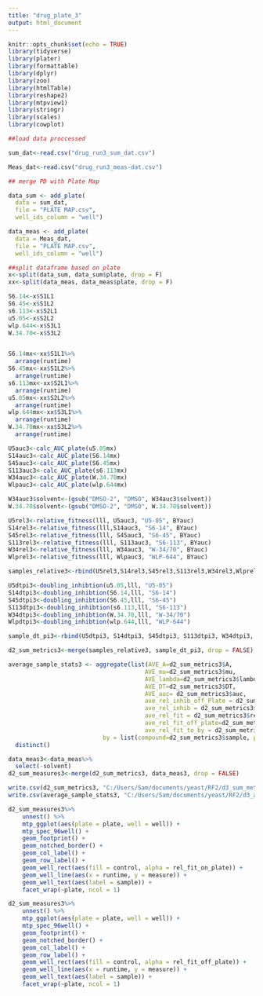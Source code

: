 ```yaml
---
title: "drug_plate_3"
output: html_document
---
```


```r
knitr::opts_chunk$set(echo = TRUE)
library(tidyverse)
library(plater)
library(formattable)
library(dplyr)
library(zoo)
library(htmlTable)
library(reshape2)
library(mtpview1)
library(stringr)
library(scales)
library(cowplot)
```


```r
##load data proccessed

sum_dat<-read.csv("drug_run3_sum_dat.csv")

Meas_dat<-read.csv("drug_run3_meas-dat.csv")

## merge PD with Plate Map

data_sum <- add_plate(
  data = sum_dat, 
  file = "PLATE MAP.csv",
  well_ids_column = "well")

data_meas <- add_plate(
  data = Meas_dat, 
  file = "PLATE MAP.csv",
  well_ids_column = "well")

##split dataframe based on plate 
x<-split(data_sum, data_sum$plate, drop = F)
xx<-split(data_meas, data_meas$plate, drop = F)

```

```r

S6.14<-x$S1L1
S6.45<-x$S1L2
s6.113<-x$S2L1
u5.05<-x$S2L2
wlp.644<-x$S3L1
W.34.70<-x$S3L2


S6.14mx<-xx$S1L1%>%
  arrange(runtime)
S6.45mx<-xx$S1L2%>%
  arrange(runtime)
s6.113mx<-xx$S2L1%>%
  arrange(runtime)
u5.05mx<-xx$S2L2%>%
  arrange(runtime)
wlp.644mx<-xx$S3L1%>%
  arrange(runtime)
W.34.70mx<-xx$S3L2%>%
  arrange(runtime)
```

```r

U5auc3<-calc_AUC_plate(u5.05mx)
S14auc3<-calc_AUC_plate(S6.14mx)
S45auc3<-calc_AUC_plate(S6.45mx)
S113auc3<-calc_AUC_plate(s6.113mx)
W34auc3<-calc_AUC_plate(W.34.70mx)
Wlpauc3<-calc_AUC_plate(wlp.644mx)

W34auc3$solvent<-(gsub("DMSO-2", "DMSO", W34auc3$solvent))
W.34.70$solvent<-(gsub("DMSO-2", "DMSO", W.34.70$solvent))

```

```r

U5rel3<-relative_fitness(lll, U5auc3, "U5-05", BYauc)
S14rel3<-relative_fitness(lll,S14auc3, "S6-14", BYauc)
S45rel3<-relative_fitness(lll, S45auc3, "S6-45", BYauc)
S113rel3<-relative_fitness(lll, S113auc3, "S6-113", BYauc)
W34rel3<-relative_fitness(lll, W34auc3, "W-34/70", BYauc)
Wlprel3<-relative_fitness(lll, Wlpauc3, "WLP-644", BYauc)

samples_relative3<-rbind(U5rel3,S14rel3,S45rel3,S113rel3,W34rel3,Wlprel3)

```

```r

U5dtpi3<-doubling_inhibtion(u5.05,lll, "U5-05")
S14dtpi3<-doubling_inhibtion(S6.14,lll, "S6-14")
S45dtpi3<-doubling_inhibtion(S6.45,lll, "S6-45")
S113dtpi3<-doubling_inhibtion(s6.113,lll, "S6-113")
W34dtpi3<-doubling_inhibtion(W.34.70,lll, "W-34/70")
Wlpdtpi3<-doubling_inhibtion(wlp.644,lll, "WLP-644")

sample_dt_pi3<-rbind(U5dtpi3, S14dtpi3, S45dtpi3, S113dtpi3, W34dtpi3, Wlpdtpi3)
```

```r
d2_sum_metrics3<-merge(samples_relative3, sample_dt_pi3, drop = FALSE)
```

```r


average_sample_stats3 <- aggregate(list(AVE_A=d2_sum_metrics3$A, 
                                       AVE_mu=d2_sum_metrics3$mu, 
                                       AVE_lambda=d2_sum_metrics3$lambda,
                                       AVE_DT=d2_sum_metrics3$DT, 
                                       AVE_auc= d2_sum_metrics3$auc, 
                                       ave_rel_inhib_off_Plate = d2_sum_metrics3$percent_inhib_off_plate,
                                       ave_rel_inhib = d2_sum_metrics3$percent_inhib_onplate,
                                       ave_rel_fit = d2_sum_metrics3$rel_fit_on_plate,
                                       ave_rel_fit_off_plate=d2_sum_metrics3$rel_fit_off_plate, 
                                       ave_rel_fit_to_by = d2_sum_metrics3$rel_fit_to_by), 
                           by = list(compound=d2_sum_metrics3$sample, plate= d2_sum_metrics3$plate), mean)%>%
  distinct()
```

```r

data_meas3<-data_meas%>%
  select(-solvent)
d2_sum_measures3<-merge(d2_sum_metrics3, data_meas3, drop = FALSE)

write.csv(d2_sum_metrics3, "C:/Users/Sam/documents/yeast/RF2/d3_sum_mets.csv" )
write.csv(average_sample_stats3, "C:/Users/Sam/documents/yeast/RF2/d3_ave_sum_mets.csv")

d2_sum_measures3%>% 
    unnest() %>% 
    mtp_ggplot(aes(plate = plate, well = well)) + 
    mtp_spec_96well() + 
    geom_footprint() + 
    geom_notched_border() +
    geom_col_label() + 
    geom_row_label() + 
    geom_well_rect(aes(fill = control, alpha = rel_fit_on_plate)) + 
    geom_well_line(aes(x = runtime, y = measure)) + 
    geom_well_text(aes(label = sample)) + 
    facet_wrap(~plate, ncol = 1)

d2_sum_measures3%>% 
    unnest() %>% 
    mtp_ggplot(aes(plate = plate, well = well)) + 
    mtp_spec_96well() + 
    geom_footprint() + 
    geom_notched_border() +
    geom_col_label() + 
    geom_row_label() + 
    geom_well_rect(aes(fill = control, alpha = rel_fit_off_plate)) + 
    geom_well_line(aes(x = runtime, y = measure)) + 
    geom_well_text(aes(label = sample)) + 
    facet_wrap(~plate, ncol = 1)

```



